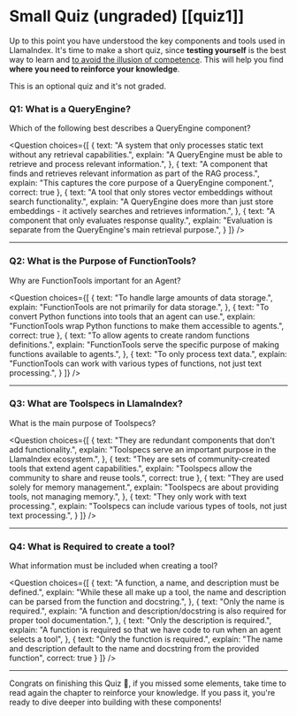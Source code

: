 # Small Quiz (ungraded) [[quiz1]]

Up to this point you have understood the key components and tools used in LlamaIndex.
It's time to make a short quiz, since **testing yourself** is the best way to learn and [to avoid the illusion of competence](https://www.coursera.org/lecture/learning-how-to-learn/illusions-of-competence-BuFzf).
This will help you find **where you need to reinforce your knowledge**.

This is an optional quiz and it's not graded.

### Q1: What is a QueryEngine?
Which of the following best describes a QueryEngine component?

<Question
choices={[
{
text: "A system that only processes static text without any retrieval capabilities.",
explain: "A QueryEngine must be able to retrieve and process relevant information.",
},
{
text: "A component that finds and retrieves relevant information as part of the RAG process.",
explain: "This captures the core purpose of a QueryEngine component.",
correct: true
},
{
text: "A tool that only stores vector embeddings without search functionality.",
explain: "A QueryEngine does more than just store embeddings - it actively searches and retrieves information.",
},
{
text: "A component that only evaluates response quality.",
explain: "Evaluation is separate from the QueryEngine's main retrieval purpose.",
}
]}
/>

---

### Q2: What is the Purpose of FunctionTools?
Why are FunctionTools important for an Agent?

<Question
choices={[
{
text: "To handle large amounts of data storage.",
explain: "FunctionTools are not primarily for data storage.",
},
{
text: "To convert Python functions into tools that an agent can use.",
explain: "FunctionTools wrap Python functions to make them accessible to agents.",
correct: true
},
{
text: "To allow agents to create random functions definitions.",
explain: "FunctionTools serve the specific purpose of making functions available to agents.",
},
{
text: "To only process text data.",
explain: "FunctionTools can work with various types of functions, not just text processing.",
}
]}
/>

---

### Q3: What are Toolspecs in LlamaIndex?
What is the main purpose of Toolspecs?

<Question
choices={[
{
text: "They are redundant components that don't add functionality.",
explain: "Toolspecs serve an important purpose in the LlamaIndex ecosystem.",
},
{
text: "They are sets of community-created tools that extend agent capabilities.",
explain: "Toolspecs allow the community to share and reuse tools.",
correct: true
},
{
text: "They are used solely for memory management.",
explain: "Toolspecs are about providing tools, not managing memory.",
},
{
text: "They only work with text processing.",
explain: "Toolspecs can include various types of tools, not just text processing.",
}
]}
/>

---

### Q4: What is Required to create a tool?
What information must be included when creating a tool?

<Question
choices={[
{
text: "A function, a name, and description must be defined.",
explain: "While these all make up a tool, the name and description can be parsed from the function and docstring.",
},
{
text: "Only the name is required.",
explain: "A function and description/docstring is also required for proper tool documentation.",
},
{
text: "Only the description is required.",
explain: "A function is required so that we have code to run when an agent selects a tool",
},
{
text: "Only the function is required.",
explain: "The name and description default to the name and docstring from the provided function",
correct: true
}
]}
/>

---

Congrats on finishing this Quiz 🥳, if you missed some elements, take time to read again the chapter to reinforce your knowledge. If you pass it, you're ready to dive deeper into building with these components!
